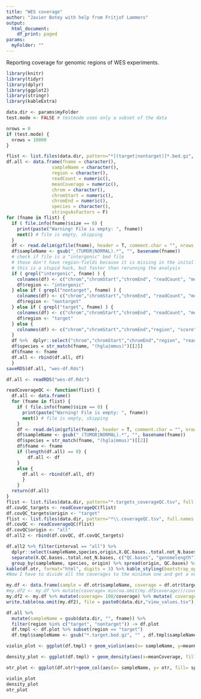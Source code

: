 ```yaml
---
title: "WES coverage"
author: "Javier Botey with help from Fritjof Lammers"
output:
  html_document:
    df_print: paged
params:
  myFolder: ""
---
```


Reporting coverage for genomic regions of WES experiments. 


```r
library(knitr)
library(tidyr)
library(dplyr)
library(ggplot2)
library(stringr)
library(kableExtra)
```

```r
data.dir <- params$myFolder
test.mode <- FALSE # testmode uses only a subset of the data
```

```r
nrows = 0
if (test.mode) {
  nrows = 10000
}
```


```r
flist <- list.files(data.dir, pattern="*[(target|nontarget)]*.bed.gz", full.names = T)
df.all <- data.frame(fname = character(),
                 sampleName = character(),
                 region = character(),
                 readCount = numeric(),
                 meanCoverage = numeric(),
                 chrom = character(),
                 chromStart = numeric(),
                 chromEnd = numeric(),
                 species = character(),
                 stringsAsFactors = F)
for (fname in flist) {
  if ( file.info(fname)$size == 0) {
    print(paste("Warning! File is empty: ", fname))
    next() # file is empty, skipping
  }
  df <- read.delim(gzfile(fname), header = T, comment.char = "", nrows = nrows)
  df$sampleName <- gsub("_(TUMOR|NORMAL).*", "", basename(fname)) 
  # check if file is a "intergenic" bed file
  # those don't have region-fields because it is missing in the inital bed files
  # this is a stupid hack, but faster than rerunning the analysis
  if ( grepl("intergenic", fname) ) { 
    colnames(df) <- c("chrom","chromStart","chromEnd", "readCount", "meanCoverage","sampleName")
    df$region <- "intergenic"
  } else if ( grepl("nontarget", fname) ) { 
    colnames(df) <- c("chrom","chromStart","chromEnd", "readCount", "meanCoverage","sampleName")
    df$region <- "nontarget"
  } else if ( grepl("target", fname) ) { 
    colnames(df) <- c("chrom","chromStart","chromEnd", "readCount", "meanCoverage","sampleName")
    df$region <- "target"
  } else {
    colnames(df) <- c("chrom","chromStart","chromEnd","region", "score", "strand", "readCount", "meanCoverage","sampleName")
  }
  df %>%  dplyr::select("chrom","chromStart","chromEnd","region", "readCount", "meanCoverage","sampleName") -> df
  df$species = str_match(fname, "(hgla|mmus)")[[2]]
  df$fname <- fname
  df.all <- rbind(df.all, df)
  }
saveRDS(df.all, "wes-df.Rds")
```

```r
df.all <- readRDS("wes-df.Rds")
```




```r
readCoverageQC <- function(flist) {
  df.all <- data.frame()
  for (fname in flist) {
    if ( file.info(fname)$size == 0) {
      print(paste("Warning! File is empty: ", fname))
      next() # file is empty, skipping
    }
    df <- read.delim(gzfile(fname), header = T, comment.char = "", nrows = nrows)
    df$sampleName <- gsub("_(TUMOR|NORMAL).*", "", basename(fname))
    df$species = str_match(fname, "(hgla|mmus)")[[2]]
    df$fname <- fname
    if (length(df.all) == 0) {
        df.all <- df
    }
    else { 
      df.all <- rbind(df.all, df)
      }
    }
  return(df.all)
}
flist <- list.files(data.dir, pattern="*.targets_coverageQC.tsv", full.names = T)
df.covQC_targets <- readCoverageQC(flist)
df.covQC_targets$origin <- "target"
flist <- list.files(data.dir, pattern="*\\.coverageQC.tsv", full.names = T)
df.covQC <- readCoverageQC(flist)
df.covQC$origin <- "all"
df.all2 <- rbind(df.covQC, df.covQC_targets)
```




```r
 
df.all2 %>% filter(interval == "all") %>%
  dplyr::select(sampleName,species,origin,X.QC.bases..total.not_N.bases) %>%
  separate(X.QC.bases..total.not_N.bases, c("QC.bases", "genomelength"), sep = "/", convert = TRUE )%>% dplyr::select(-matches("genomelength")) %>% 
  group_by(sampleName, species, origin) %>% spread(origin, QC.bases) %>% mutate(otr=target/all, targetCov = target/4.9e7, genomeCov=all/2.7e9) -> df.otr
kable(df.otr, format="html", digits = 3) %>% kable_styling(bootstrap_options = "striped")
#Now I have to divide all the coverages to the minimum one and get a number for every samples that should be samtools view -s 
```


```r
my.df <- data.frame(sample = df.otr$sampleName, coverage = df.otr$targetCov)
#my.df2 <- my.df %>% mutate(coverage= min(na.omit(my.df$coverage))/coverage) #When the depth threshold is set to the minimum of the batch
my.df2 <- my.df %>% mutate(coverage= 100/coverage) %>% mutate( coverage = pmin(.$coverage, 0.999999999999999)) #When the depth threshold is set to the be 170X
write.table(na.omit(my.df2), file = paste0(data.dir,"view_values.tsv"), sep = "\t")
```
```r
df.all %>% 
  mutate(sampleName = gsub(data.dir, "", fname)) %>%
  filter(region %in% c("target", "nontarget")) -> df.plot
  df.tmpl <- df.plot %>% subset(region == "target")
  df.tmpl$sampleName <- gsub("*.target.bed.gz", "" , df.tmpl$sampleName)

violin_plot <- ggplot(df.tmpl) + geom_violin(aes(x= sampleName, y=meanCoverage, fill=region))+theme_minimal()+coord_cartesian(ylim = c(0, 1000))+theme(axis.text.x = element_text(angle = 90, hjust = 1))

density_plot <- ggplot(df.tmpl) + geom_density(aes(x=meanCoverage, fill=region))+theme_minimal()+theme(axis.text.x = element_text(angle = 90, hjust = 1))+coord_cartesian(xlim=c(0,1000))+facet_wrap(~sampleName)

otr_plot <- ggplot(df.otr)+geom_col(aes(x= sampleName, y= otr, fill= species))+theme_minimal()+theme(axis.text.x = element_text(angle = 90, hjust = 1))

violin_plot
density_plot
otr_plot
```













